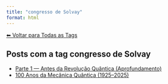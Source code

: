 ```yaml
---
title: "congresso de Solvay"
format: html
---
```


[⬅ Voltar para Todas as Tags](../tags.qmd)

## Posts com a tag **congresso de Solvay**

- [Parte 1 — Antes da Revolução Quântica (Aprofundamento)](/posts/fisica/parte-1-mecanica-quantica.html)
- [100 Anos da Mecânica Quântica (1925–2025)](/posts/fisica/100-anos-mecanica-quantica.html)
